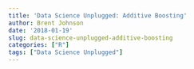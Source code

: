 ```yaml
---
title: 'Data Science Unplugged: Additive Boosting'
author: Brent Johnson
date: '2018-01-19'
slug: data-science-unplugged-additive-boosting
categories: ["R"]
tags: ["Data Science Unplugged"]
---
```


